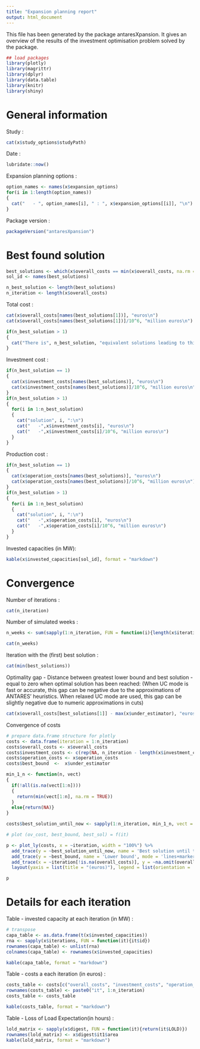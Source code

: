 ---
title: "Expansion planning report"
output: html_document
---

This file has been generated by the package antaresXpansion.
It gives an overview of the results of the investment optimisation problem solved by the package.


```{r, include = FALSE}
## load packages
library(plotly)
library(magrittr)
library(dplyr)
library(data.table)
library(knitr)
library(shiny)
```

# General information

Study :
```{r print_study_name, echo=FALSE, eval=TRUE}
cat(x$study_options$studyPath)
```

Date :
```{r print_date, echo=FALSE, eval=TRUE}
lubridate::now()
```

Expansion planning options :
```{r print_exp_options, echo=FALSE, eval=TRUE}
option_names <- names(x$expansion_options)
for(i in 1:length(option_names))
{
  cat("   - ", option_names[i], " : ", x$expansion_options[[i]], "\n")
}

```

Package version :
```{r print_package_version, echo=FALSE, eval=TRUE}
packageVersion("antaresXpansion")
```

# Best found solution

```{r get_best_cost, echo = FALSE, eval = TRUE}

best_solutions <- which(x$overall_costs == min(x$overall_costs, na.rm = TRUE))
sol_id <- names(best_solutions)

n_best_solution <- length(best_solutions)
n_iteration <- length(x$overall_costs)
```


Total cost : 
```{r print_total_cost, echo=FALSE, eval = TRUE}
cat(x$overall_costs[names(best_solutions[1])], "euros\n")
cat(x$overall_costs[names(best_solutions[1])]/10^6, "million euros\n")

if(n_best_solution > 1)
{
  cat("There is", n_best_solution, "equivalent solutions leading to this cost")
}

```

Investment cost :
```{r print_inv_cost, echo=FALSE, eval = TRUE}
if(n_best_solution == 1)
{
  cat(x$investment_costs[names(best_solutions)], "euros\n")
  cat(x$investment_costs[names(best_solutions)]/10^6, "million euros\n")
}
if(n_best_solution > 1)
{
  for(i in 1:n_best_solution)
  {
    cat("solution", i, ":\n")
    cat("   -",x$investment_costs[i], "euros\n")
    cat("   -",x$investment_costs[i]/10^6, "million euros\n") 
  }
}

```

Production cost :
```{r print_prod_cost, echo=FALSE, eval = TRUE}
if(n_best_solution == 1)
{
  cat(x$operation_costs[names(best_solutions)], "euros\n")
  cat(x$operation_costs[names(best_solutions)]/10^6, "million euros\n")
}
if(n_best_solution > 1)
{
  for(i in 1:n_best_solution)
  {
    cat("solution", i, ":\n")
    cat("   -",x$operation_costs[i], "euros\n")
    cat("   -",x$operation_costs[i]/10^6, "million euros\n") 
  }
}
```


Invested capacities (in MW):
```{r print_invested_cap, echo=FALSE, eval = TRUE, results="asis"}
kable(x$invested_capacities[sol_id], format = "markdown")
```


# Convergence

Number of iterations :
```{r print_number_of_iterations, echo=FALSE, eval = TRUE}
cat(n_iteration)
```

Number of simulated weeks :
```{r print_number_of_simulated_weeks, echo=FALSE, eval = TRUE}

n_weeks <- sum(sapply(1:n_iteration, FUN = function(i){length(x$iterations[[i]]$weeks) * length(x$iterations[[i]]$mc_years)}))

cat(n_weeks)
```


Iteration with the (first) best solution :
```{r print_iteration_best, echo=FALSE, eval = TRUE}
cat(min(best_solutions))
```

Optimality gap - Distance between greatest lower bound and best solution -  equal to zero when optimal solution has been reached:
(When UC mode is fast or accurate, this gap can be negative due to the approximations of ANTARES' heuristics. When relaxed UC mode are used, this gap can be slightly negative due to numeric approximations in cuts)
```{r print_optimality_gap, echo=FALSE, eval = TRUE}
cat(x$overall_costs[best_solutions[1]] - max(x$under_estimator), "euros")
```

Convergence of costs
```{r plot_cost_convergence, echo = FALSE, eval = TRUE, warning = FALSE, message=FALSE}

# prepare data.frame structure for plotly
costs <- data.frame(iteration = 1:n_iteration)
costs$overall_costs <- x$overall_costs
costs$investment_costs <- c(rep(NA, n_iteration - length(x$investment_costs)), x$investment_costs)
costs$operation_costs <- x$operation_costs
costs$best_bound  <-  x$under_estimator

min_1_n <- function(n, vect)
{
  if(!all(is.na(vect[1:n])))
  {
    return(min(vect[1:n], na.rm = TRUE))
  }
  else{return(NA)}
}

costs$best_solution_until_now <- sapply(1:n_iteration, min_1_n, vect = x$overall_costs)

# plot (ov_cost, best_bound, best_sol) = f(it)

p <- plot_ly(costs, x = ~iteration, width = "100%") %>%
  add_trace(y = ~best_solution_until_now, name = 'Best solution until this iteration', mode = 'lines+markers', type = "scatter") %>%
  add_trace(y = ~best_bound, name = 'Lower bound', mode = 'lines+markers', type = "scatter") %>%
  add_trace(x = ~iteration[!is.na(overall_costs)], y = ~na.omit(overall_costs), name = 'Total cost',mode = 'lines+markers', type = "scatter") %>%
  layout(yaxis = list(title = "(euros)"), legend = list(orientation = 'h'))

p

```



# Details for each iteration

Table - invested capacity at each iteration (in MW) :

```{r table_details, echo = FALSE}


# transpose 
capa_table <- as.data.frame(t(x$invested_capacities))
rna <- sapply(x$iterations, FUN = function(it){it$id})
rownames(capa_table) <- unlist(rna)
colnames(capa_table) <- rownames(x$invested_capacities)

kable(capa_table, format = "markdown")


```

Table - costs a each iteration (in euros) :

```{r table_costs, echo = FALSE}

costs_table <- costs[c("overall_costs", "investment_costs", "operation_costs")]
rownames(costs_table) <- paste0("it", 1:n_iteration)
costs_table <- costs_table

kable(costs_table, format = "markdown")

```

Table - Loss of Load Expectation(in hours) :

```{r table_lole, echo = FALSE}

lold_matrix <- sapply(x$digest, FUN = function(it){return(it$LOLD)})
rownames(lold_matrix) <- x$digest$it1$area
kable(lold_matrix, format = "markdown")

```

<style type="text/css">
.table {

    width: 40%;

}
</style>